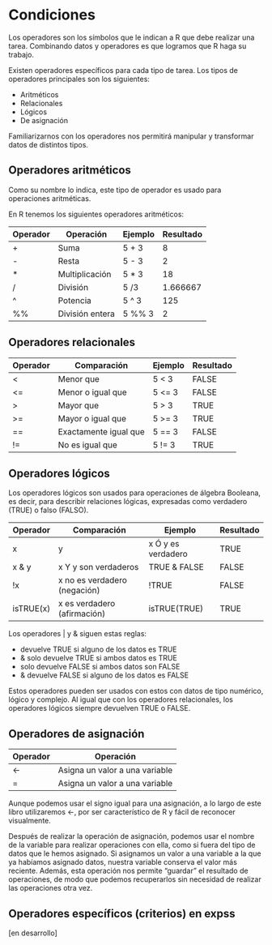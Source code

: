 # Condiciones {#tse09}

Los operadores son los símbolos que le indican a R que debe realizar una tarea. Combinando datos y operadores es que logramos que R haga su trabajo.

Existen operadores específicos para cada tipo de tarea. Los tipos de operadores principales son los siguientes:

* Aritméticos
* Relacionales
* Lógicos
* De asignación

Familiarizarnos con los operadores nos permitirá manipular y transformar datos de distintos tipos.

## Operadores aritméticos

Como su nombre lo indica, este tipo de operador es usado para operaciones aritméticas.

En R tenemos los siguientes operadores aritméticos:

|Operador|Operación|Ejemplo|Resultado|
|-|-|-|-|
|+|Suma|5 + 3|8|
|-|Resta|5 - 3|2|
|*|Multiplicación|5 * 3|18|
|/|División|5 /3|1.666667|
|^|Potencia|5 ^ 3|125|
|%%|División entera|5 %% 3|2|

## Operadores relacionales

|Operador|Comparación|Ejemplo|Resultado|
|-|-|-|-|
|<|Menor que|5 < 3|FALSE|
|<=|Menor o igual que|5 <= 3|FALSE|
|>|Mayor que|5 > 3|TRUE|
|>=|Mayor o igual que|5 >= 3|TRUE|
|==|Exactamente igual que|5 == 3|FALSE|
|!=|No es igual que|5 != 3|TRUE|

## Operadores lógicos

Los operadores lógicos son usados para operaciones de álgebra Booleana, es decir, para describir relaciones lógicas, expresadas como verdadero (TRUE) o falso (FALSO).

|Operador|Comparación|Ejemplo|Resultado|
|-|-|-|-|
|x | y|x Ó y es verdadero|TRUE | FALSE|TRUE|
|x & y|x Y y son verdaderos|TRUE & FALSE|FALSE|
|!x|x no es verdadero (negación)|!TRUE|FALSE|
|isTRUE(x)|x es verdadero (afirmación)|isTRUE(TRUE)|TRUE|

Los operadores | y & siguen estas reglas:

* | devuelve TRUE si alguno de los datos es TRUE
* & solo devuelve TRUE si ambos datos es TRUE
* | solo devuelve FALSE si ambos datos son FALSE
* & devuelve FALSE si alguno de los datos es FALSE

Estos operadores pueden ser usados con estos con datos de tipo numérico, lógico y complejo. Al igual que con los operadores relacionales, los operadores lógicos siempre devuelven TRUE o FALSE.

## Operadores de asignación

|Operador|Operación|
|-|-|
|<-|Asigna un valor a una variable|
|=|	Asigna un valor a una variable|

Aunque podemos usar el signo igual para una asignación, a lo largo de este libro utilizaremos <-, por ser característico de R y fácil de reconocer visualmente.

Después de realizar la operación de asignación, podemos usar el nombre de la variable para realizar operaciones con ella, como si fuera del tipo de datos que le hemos asignado. Si asignamos un valor a una variable a la que ya habíamos asignado datos, nuestra variable conserva el valor más reciente. Además, esta operación nos permite “guardar” el resultado de operaciones, de modo que podemos recuperarlos sin necesidad de realizar las operaciones otra vez. 

## Operadores específicos (criterios) en expss {#criteria}

[en desarrollo]

